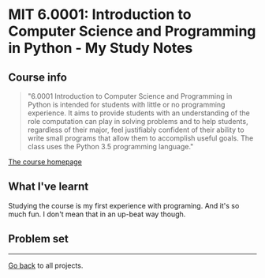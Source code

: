 
<Layout pageTitle="MIT 6.0001">

# MIT 6.0001: Introduction to Computer Science and Programming in Python - My Study Notes

## Course info
> "6.0001 Introduction to Computer Science and Programming in Python is intended for students with little or no programming experience. It aims to provide students with an understanding of the role computation can play in solving problems and to help students, regardless of their major, feel justifiably confident of their ability to write small programs that allow them to accomplish useful goals. The class uses the Python 3.5 programming language."

[The  course homepage](https://ocw.mit.edu/courses/electrical-engineering-and-computer-science/6-0001-introduction-to-computer-science-and-programming-in-python-fall-2016/)

## What I've learnt
Studying the course is my first experience with programing. And it's so much fun. I don't mean that in an up-beat way though.
## Problem set
---
[Go back](/) to all projects.
</Layout>